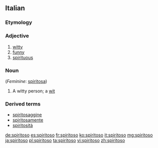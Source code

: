 ==Italian==

===Etymology===
{{suffix|spirito|oso|lang=it}}

===Adjective===
{{it-adj|spiritos}}

# [[witty]]
# [[funny]]
# [[spirituous]]

===Noun===
{{it-noun|spiritos|m|o|i}} (''Feminine'': [[spiritosa]])

# A witty person; a [[wit]]

===Derived terms===
* [[spiritosaggine]]
* [[spiritosamente]]
* [[spiritosità]]

[[de:spiritoso]]
[[es:spiritoso]]
[[fr:spiritoso]]
[[ko:spiritoso]]
[[it:spiritoso]]
[[mg:spiritoso]]
[[ja:spiritoso]]
[[pl:spiritoso]]
[[ta:spiritoso]]
[[vi:spiritoso]]
[[zh:spiritoso]]